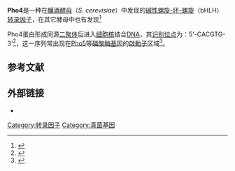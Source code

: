 {{infobox nonhuman protein
|Name = Pho4
|caption = Crystallographic structure of yeast Pho4 homodimer (cyan and green) complexed with DNA (brown).<ref name="pmid9303313">{{PDB|1a0a}}; {{cite journal |vauthors=Shimizu T, Toumoto A, Ihara K, Shimizu M, Kyogoku Y, Ogawa N, Oshima Y, Hakoshima T | title = Crystal structure of PHO4 bHLH domain-DNA complex: flanking base recognition | journal = EMBO J. | volume = 16 | issue = 15 | pages = 4689–97 |date=August 1997 | pmid = 9303313 | pmc = 1170095 | doi = 10.1093/emboj/16.15.4689 }}</ref>
|image = 1A0A.png
|width = 
|HGNCid = 
|Symbol = Pho4
|AltSymbols = YFR034C
|EntrezGene = 850594
|RefSeq = NP_116692
|UniProt = P07270
|PDB = 1a0a
}}
'''Pho4'''是一种在[[釀酒酵母|釀酒酵母]]（''S. cerevisiae''）中发现的[[碱性螺旋-环-螺旋|碱性螺旋-环-螺旋]]（bHLH）[[转录因子|转录因子]]，在其它酵母中也有发现<ref name="pmid2220078">{{cite journal |vauthors=Berben G, Legrain M, Gilliquet V, Hilger F | title = The yeast regulatory gene PHO4 encodes a helix-loop-helix motif | journal = Yeast | volume = 6 | issue = 5 | pages = 451–4 | year = 1990 | pmid = 2220078 | doi = 10.1002/yea.320060510 }}</ref>

Pho4蛋白形成同源[[蛋白二聚体|二聚体]]后进入[[细胞核|细胞核]]结合[[DNA|DNA]]，其[[结合位点|识别位点]]为：5'-CACGTG-3'<ref name="pmid9443961">{{cite journal |vauthors=Shao D, Creasy CL, Bergman LW | title = A cysteine residue in helixII of the bHLH domain is essential for homodimerization of the yeast transcription factor Pho4p | journal = Nucleic Acids Res. | volume = 26 | issue = 3 | pages = 710–4 |date=February 1998 | pmid = 9443961 | pmc = 147311 | doi = 10.1093/nar/26.3.710 }}</ref>，这一序列常出现在[[Pho5|Pho5]]等[[磷酸酶|磷酸酶]][[基因|基因]]的[[啟動子|啟動子]]区域<ref name="pmid2183025">{{cite journal |vauthors=Ogawa N, Oshima Y | title = Functional domains of a positive regulatory protein, PHO4, for transcriptional control of the phosphatase regulon in Saccharomyces cerevisiae |url=https://archive.org/details/sim_molecular-and-cellular-biology_1990-05_10_5/page/2224 | journal = Mol. Cell. Biol. | volume = 10 | issue = 5 | pages = 2224–36 |date=May 1990 | pmid = 2183025 | pmc = 360570 | doi = 10.1128/mcb.10.5.2224}}</ref>。

==参考文献==
{{Reflist|2}}

==外部链接==
* {{MeshName|PHO4+protein,+S+cerevisiae}}

{{Transcription factors|g1}}

[[Category:转录因子|Category:转录因子]]
[[Category:真菌基因|Category:真菌基因]]


{{protein-stub}}